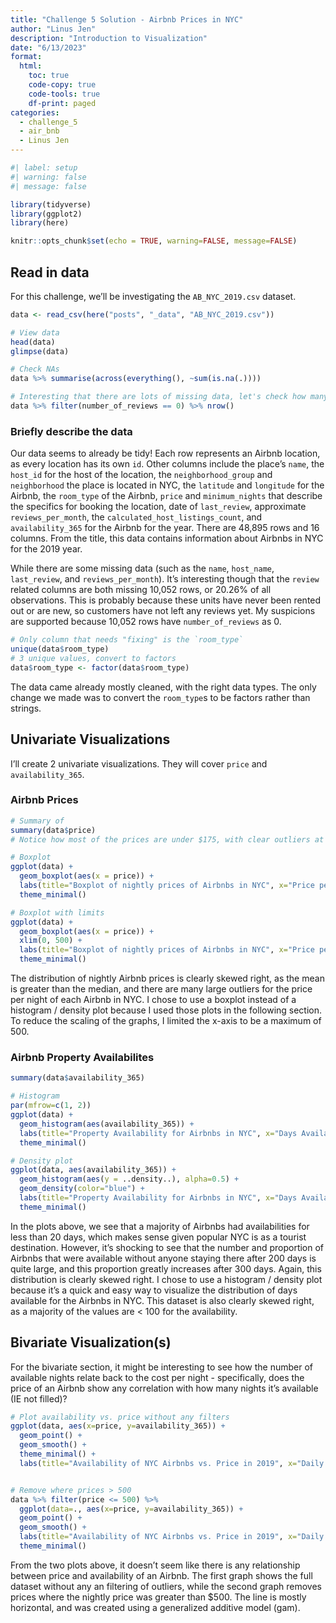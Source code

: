 ```yaml
---
title: "Challenge 5 Solution - Airbnb Prices in NYC"
author: "Linus Jen"
description: "Introduction to Visualization"
date: "6/13/2023"
format:
  html:
    toc: true
    code-copy: true
    code-tools: true
    df-print: paged
categories:
  - challenge_5
  - air_bnb
  - Linus Jen
---
```


```r
#| label: setup
#| warning: false
#| message: false

library(tidyverse)
library(ggplot2)
library(here)

knitr::opts_chunk$set(echo = TRUE, warning=FALSE, message=FALSE)
```

## Read in data

For this challenge, we'll be investigating the `AB_NYC_2019.csv` dataset.

```r
data <- read_csv(here("posts", "_data", "AB_NYC_2019.csv"))

# View data
head(data)
glimpse(data)

# Check NAs
data %>% summarise(across(everything(), ~sum(is.na(.))))

# Interesting that there are lots of missing data, let's check how many units have no reviews
data %>% filter(number_of_reviews == 0) %>% nrow()
```

### Briefly describe the data

Our data seems to already be tidy! Each row represents an Airbnb location, as every location has its own `id`. Other columns include the place's `name`, the `host_id` for the host of the location, the `neighborhood_group` and `neighborhood` the place is located in NYC, the `latitude` and `longitude` for the Airbnb, the `room_type` of the Airbnb, `price` and `minimum_nights` that describe the specifics for booking the location, date of `last_review`, approximate `reviews_per_month`, the `calculated_host_listings_count`, and `availability_365` for the Airbnb for the year. There are 48,895 rows and 16 columns. From the title, this data contains information about Airbnbs in NYC for the 2019 year.

While there are some missing data (such as the `name`, `host_name`, `last_review`, and `reviews_per_month`). It's interesting though that the `review` related columns are both missing 10,052 rows, or 20.26% of all observations. This is probably because these units have never been rented out or are new, so customers have not left any reviews yet. My suspicions are supported because 10,052 rows have `number_of_reviews` as 0.

```r
# Only column that needs "fixing" is the `room_type` 
unique(data$room_type)
# 3 unique values, convert to factors
data$room_type <- factor(data$room_type)
```

The data came already mostly cleaned, with the right data types. The only change we made was to convert the `room_type`s to be factors rather than strings.

## Univariate Visualizations

I'll create 2 univariate visualizations. They will cover `price` and `availability_365`.

### Airbnb Prices

```r
# Summary of 
summary(data$price)
# Notice how most of the prices are under $175, with clear outliers at $10,000/night

# Boxplot
ggplot(data) +
  geom_boxplot(aes(x = price)) +
  labs(title="Boxplot of nightly prices of Airbnbs in NYC", x="Price per night ($)", y="") +
  theme_minimal()

# Boxplot with limits
ggplot(data) +
  geom_boxplot(aes(x = price)) +
  xlim(0, 500) + 
  labs(title="Boxplot of nightly prices of Airbnbs in NYC", x="Price per night ($)", y="") + 
  theme_minimal()
```

The distribution of nightly Airbnb prices is clearly skewed right, as the mean is greater than the median, and there are many large outliers for the price per night of each Airbnb in NYC. I chose to use a boxplot instead of a histogram / density plot because I used those plots in the following section. To reduce the scaling of the graphs, I limited the x-axis to be a maximum of 500.

### Airbnb Property Availabilites

```r
summary(data$availability_365)

# Histogram
par(mfrow=c(1, 2))
ggplot(data) +
  geom_histogram(aes(availability_365)) + 
  labs(title="Property Availability for Airbnbs in NYC", x="Days Available (out of 365)", y="Number of Properties") +
  theme_minimal()

# Density plot
ggplot(data, aes(availability_365)) +
  geom_histogram(aes(y = ..density..), alpha=0.5) +
  geom_density(color="blue") +
  labs(title="Property Availability for Airbnbs in NYC", x="Days Available (out of 365)", y="Number of Properties") +
  theme_minimal()
```

In the plots above, we see that a majority of Airbnbs had availabilities for less than 20 days, which makes sense given popular NYC is as a tourist destination. However, it's shocking to see that the number and proportion of Airbnbs that were available without anyone staying there after 200 days is quite large, and this proportion greatly increases after 300 days. Again, this distribution is clearly skewed right. I chose to use a histogram / density plot because it's a quick and easy way to visualize the distribution of days available for the Airbnbs in NYC. This dataset is also clearly skewed right, as a majority of the values are < 100 for the availability.

## Bivariate Visualization(s)

For the bivariate section, it might be interesting to see how the number of available nights relate back to the cost per night - specifically, does the price of an Airbnb show any correlation with how many nights it's available (IE not filled)?

```r
# Plot availability vs. price without any filters
ggplot(data, aes(x=price, y=availability_365)) +
  geom_point() +
  geom_smooth() +
  theme_minimal() +
  labs(title="Availability of NYC Airbnbs vs. Price in 2019", x="Daily Price ($)", y="Availability of Airbnb, out of 365 days")


# Remove where prices > 500
data %>% filter(price <= 500) %>%
  ggplot(data=., aes(x=price, y=availability_365)) +
  geom_point() +
  geom_smooth() +
  labs(title="Availability of NYC Airbnbs vs. Price in 2019", x="Daily Price ($)", y="Availability of Airbnb, out of 365 days", subtitle="Removing price outliers (Airbnbs that cost more than $500/night)") +
  theme_minimal()

```

From the two plots above, it doesn't seem like there is any relationship between price and availability of an Airbnb. The first graph shows the full dataset without any an filtering of outliers, while the second graph removes prices where the nightly price was greater than \$500. The line is mostly horizontal, and was created using a generalized additive model (gam).
